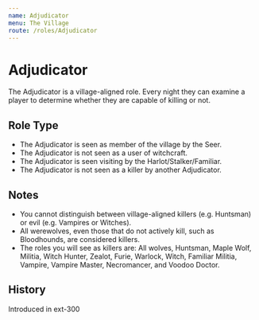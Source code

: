 ```yaml
---
name: Adjudicator
menu: The Village
route: /roles/Adjudicator
---
```



# Adjudicator

The Adjudicator is a village-aligned role. Every night they can examine a player to determine whether they are capable of killing or not.

## Role Type

- The Adjudicator is seen as member of the village by the Seer.
- The Adjudicator is not seen as a user of witchcraft.
- The Adjudicator is seen visiting by the Harlot/Stalker/Familiar.
- The Adjudicator is not seen as a killer by another Adjudicator.

## Notes

- You cannot distinguish between village-aligned killers (e.g. Huntsman) or evil (e.g. Vampires or Witches).
- All werewolves, even those that do not actively kill, such as Bloodhounds, are considered killers.
- The roles you will see as killers are: All wolves, Huntsman, Maple Wolf, Militia, Witch Hunter, Zealot, Furie, Warlock, Witch, Familiar Militia, Vampire, Vampire Master, Necromancer, and Voodoo Doctor.

## History

<Timeline lineColor="white">
  <Event interval="2019-01-01">Introduced in ext-300</Event>
</Timeline>
